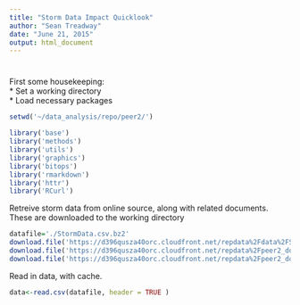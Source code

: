 ```yaml
---
title: "Storm Data Impact Quicklook"
author: "Sean Treadway"
date: "June 21, 2015"
output: html_document
---
```

# 

First some housekeeping:  
* Set a working directory   
* Load necessary packages  
```r
setwd('~/data_analysis/repo/peer2/')

library('base')
library('methods')
library('utils')
library('graphics')
library('bitops')
library('rmarkdown')
library('httr')
library('RCurl')
```

Retreive storm data from online source, along with related documents.  These are downloaded to the working directory
```r
datafile='./StormData.csv.bz2'
download.file('https://d396qusza40orc.cloudfront.net/repdata%2Fdata%2FStormData.csv.bz2','./StormData.csv.bz2',method = 'curl')
download.file('https://d396qusza40orc.cloudfront.net/repdata%2Fpeer2_doc%2Fpd01016005curr.pdf','./NWS_StormDataDocuments.pdf', method = 'curl')
download.file('https://d396qusza40orc.cloudfront.net/repdata%2Fpeer2_doc%2FNCDC%20Storm%20Events-FAQ%20Page.pdf','./NCDCStormEventFAQ.pdf',method='curl')
```

Read in data, with cache.
```r
data<-read.csv(datafile, header = TRUE )
```

